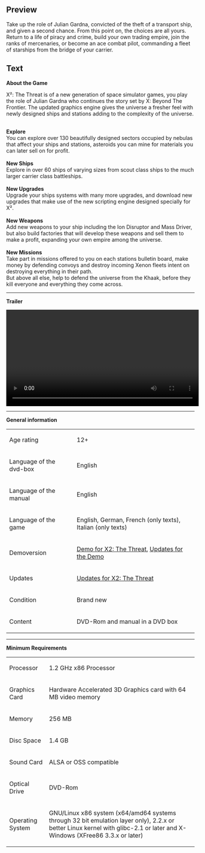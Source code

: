 ==Preview==
<p>Take up the role of Julian Gardna, convicted of the theft of a transport ship, and given a second chance. From this point on, the choices are all yours.&nbsp;<br />Return to a life of piracy and crime, build your own trading empire, join the ranks of mercenaries, or become an ace combat pilot, commanding a fleet of starships from the bridge of your carrier.</p>

==Text==
<p><strong>About the Game</strong></p>
<p>X&sup2;: The Threat is of a new generation of space simulator games, you play the role of Julian Gardna who continues the story set by X: Beyond The Frontier. The updated graphics engine gives the universe a fresher feel with newly designed ships and stations adding to the complexity of the universe.</p>
<p><br /><strong>Explore</strong><br />You can explore over 130 beautifully designed sectors occupied by nebulas that affect your ships and stations, asteroids you can mine for materials you can later sell on for profit.<br /><br /><strong>New Ships</strong><br />Explore in over 60 ships of varying sizes from scout class ships to the much larger carrier class battleships.<br /><br /><strong>New Upgrades</strong><br />Upgrade your ships systems with many more upgrades, and download new upgrades that make use of the new scripting engine designed specially for X&sup2;.<br /><br /><strong>New Weapons</strong><br />Add new weapons to your ship including the Ion Disruptor and Mass Driver, but also build factories that will develop these weapons and sell them to make a profit, expanding your own empire among the universe.<br /><br /><strong>New Missions</strong><br />Take part in missions offered to you on each stations bulletin board, make money by defending convoys and destroy incoming Xenon fleets intent on destroying everything in their path.<br />But above all else, help to defend the universe from the Khaak, before they kill everyone and everything they come across.</p>
<p></p>
<hr />
<p><strong>Trailer</strong></p>
<p><video width="515" controls="true"> <source src="http://videos.fun4tux.ch/x2-trailer-en.ogg"></source> Your browser does not support the video tag! Go and get a <a href="http://www.mozilla-europe.org/de/firefox/">good one</a>!</video></p>
<hr />
<p><strong>General information</strong></p>
<table border="0">
<tbody>
<tr>
<td>Age rating<br /></td>
<td>12+</td>
</tr>
<tr>
<td>Language of the dvd-box</td>
<td>English</td>
</tr>
<tr>
<td>Language of the manual</td>
<td>English<br /></td>
</tr>
<tr>
<td>Language of the game</td>
<td>English, German, French (only texts), Italian (only texts)<br /></td>
</tr>
<tr>
<td>Demoversion</td>
<td><a href="http://demos.fun4tux.ch/x2/">Demo for X2: The Threat</a>, <a href="http://updates.fun4tux.ch/x2-demo/">Updates for the Demo</a></td>
</tr>
<tr>
<td>Updates</td>
<td><a href="http://updates.fun4tux.ch/x2/">Updates for X2: The Threat</a></td>
</tr>
<tr>
<td>Condition</td>
<td>Brand new</td>
</tr>
<tr>
<td>Content</td>
<td>DVD-Rom and manual in a DVD box</td>
</tr>
</tbody>
</table>
<p></p>
<hr />
<p><strong>Minimum Requirements<br /></strong></p>
<table border="0">
<tbody>
<tr>
<td>Processor<br /></td>
<td>1.2 GHz x86 Processor</td>
</tr>
<tr>
<td>Graphics Card<br /></td>
<td>Hardware Accelerated 3D Graphics card with 64 MB video memory<br /></td>
</tr>
<tr>
<td>Memory</td>
<td>256 MB</td>
</tr>
<tr>
<td>Disc Space<br /></td>
<td>1.4 GB<br /></td>
</tr>
<tr>
<td>Sound Card</td>
<td>ALSA or OSS compatible</td>
</tr>
<tr>
<td>Optical Drive</td>
<td>DVD-Rom</td>
</tr>
<tr>
<td>Operating System<br /></td>
<td>
<p>GNU/Linux x86 system (x64/amd64 systems through 32 bit emulation layer only), 2.2.x or better Linux kernel with glibc-2.1 or later and X-Windows (XFree86 3.3.x or later)</p>
</td>
</tr>
</tbody>
</table>
